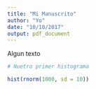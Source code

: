 ```yaml
---
title: "Mi Manuscrito"
author: "Yo"
date: "10/10/2017"
output: pdf_document
---
```


Algun texto  

```r
# Nuetro primer histograma

hist(rnorm(1000, sd = 10))
```

